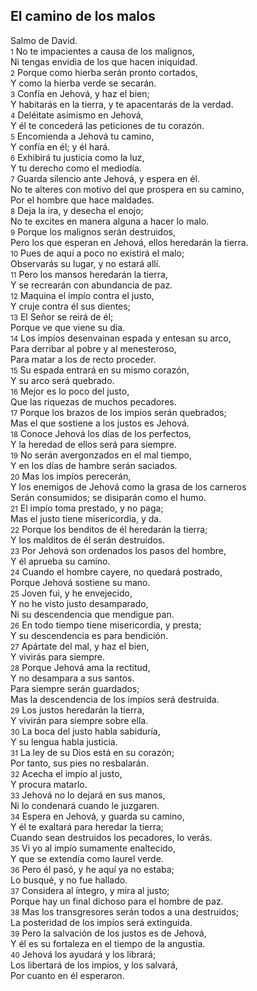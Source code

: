 == El camino de los malos ==

Salmo de David.<br>
{{anchor|1}} <small>1</small> No te impacientes a causa de los malignos,<br>
Ni tengas envidia de los que hacen iniquidad.<br>
{{anchor|2}} <small>2</small> Porque como hierba serán pronto cortados,<br>
Y como la hierba verde se secarán.<br>
{{anchor|3}} <small>3</small> Confía en Jehová, y haz el bien;<br>
Y habitarás en la tierra, y te apacentarás de la verdad.<br>
{{anchor|4}} <small>4</small> Deléitate asimismo en Jehová,<br>
Y él te concederá las peticiones de tu corazón.<br>
{{anchor|5}} <small>5</small> Encomienda a Jehová tu camino,<br>
Y confía en él; y él hará.<br>
{{anchor|6}} <small>6</small> Exhibirá tu justicia como la luz,<br>
Y tu derecho como el mediodía.<br>
{{anchor|7}} <small>7</small> Guarda silencio ante Jehová, y espera en él.<br>
No te alteres con motivo del que prospera en su camino,<br>
Por el hombre que hace maldades.<br>
{{anchor|8}} <small>8</small> Deja la ira, y desecha el enojo;<br>
No te excites en manera alguna a hacer lo malo.<br>
{{anchor|9}} <small>9</small> Porque los malignos serán destruidos,<br>
Pero los que esperan en Jehová, ellos heredarán la tierra.<br>
{{anchor|10}} <small>10</small> Pues de aquí a poco no existirá el malo;<br>
Observarás su lugar, y no estará allí.<br>
{{anchor|11}} <small>11</small> Pero los mansos heredarán la tierra,<br>
Y se recrearán con abundancia de paz.<br>
{{anchor|12}} <small>12</small> Maquina el impío contra el justo,<br>
Y cruje contra él sus dientes;<br>
{{anchor|13}} <small>13</small> El Señor se reirá de él;<br>
Porque ve que viene su día.<br>
{{anchor|14}} <small>14</small> Los impíos desenvainan espada y entesan su arco,<br>
Para derribar al pobre y al menesteroso,<br>
Para matar a los de recto proceder.<br>
{{anchor|15}} <small>15</small> Su espada entrará en su mismo corazón,<br>
Y su arco será quebrado.<br>
{{anchor|16}} <small>16</small> Mejor es lo poco del justo,<br>
Que las riquezas de muchos pecadores.<br>
{{anchor|17}} <small>17</small> Porque los brazos de los impíos serán quebrados;<br>
Mas el que sostiene a los justos es Jehová.<br>
{{anchor|18}} <small>18</small> Conoce Jehová los días de los perfectos,<br>
Y la heredad de ellos será para siempre.<br>
{{anchor|19}} <small>19</small> No serán avergonzados en el mal tiempo,<br>
Y en los días de hambre serán saciados.<br>
{{anchor|20}} <small>20</small> Mas los impíos perecerán,<br>
Y los enemigos de Jehová como la grasa de los carneros<br>
Serán consumidos; se disiparán como el humo.<br>
{{anchor|21}} <small>21</small> El impío toma prestado, y no paga;<br>
Mas el justo tiene misericordia, y da.<br>
{{anchor|22}} <small>22</small> Porque los benditos de él heredarán la tierra;<br>
Y los malditos de él serán destruidos.<br>
{{anchor|23}} <small>23</small> Por Jehová son ordenados los pasos del hombre,<br>
Y él aprueba su camino.<br>
{{anchor|24}} <small>24</small> Cuando el hombre cayere, no quedará postrado,<br>
Porque Jehová sostiene su mano.<br>
{{anchor|25}} <small>25</small> Joven fui, y he envejecido,<br>
Y no he visto justo desamparado,<br>
Ni su descendencia que mendigue pan.<br>
{{anchor|26}} <small>26</small> En todo tiempo tiene misericordia, y presta;<br>
Y su descendencia es para bendición.<br>
{{anchor|27}} <small>27</small> Apártate del mal, y haz el bien,<br>
Y vivirás para siempre.<br>
{{anchor|28}} <small>28</small> Porque Jehová ama la rectitud,<br>
Y no desampara a sus santos.<br>
Para siempre serán guardados;<br>
Mas la descendencia de los impíos será destruida.<br>
{{anchor|29}} <small>29</small> Los justos heredarán la tierra,<br>
Y vivirán para siempre sobre ella.<br>
{{anchor|30}} <small>30</small> La boca del justo habla sabiduría,<br>
Y su lengua habla justicia.<br>
{{anchor|31}} <small>31</small> La ley de su Dios está en su corazón;<br>
Por tanto, sus pies no resbalarán.<br>
{{anchor|32}} <small>32</small> Acecha el impío al justo,<br>
Y procura matarlo.<br>
{{anchor|33}} <small>33</small> Jehová no lo dejará en sus manos,<br>
Ni lo condenará cuando le juzgaren.<br>
{{anchor|34}} <small>34</small> Espera en Jehová, y guarda su camino,<br>
Y él te exaltará para heredar la tierra;<br>
Cuando sean destruidos los pecadores, lo verás.<br>
{{anchor|35}} <small>35</small> Vi yo al impío sumamente enaltecido,<br>
Y que se extendía como laurel verde.<br>
{{anchor|36}} <small>36</small> Pero él pasó, y he aquí ya no estaba;<br>
Lo busqué, y no fue hallado.<br>
{{anchor|37}} <small>37</small> Considera al íntegro, y mira al justo;<br>
Porque hay un final dichoso para el hombre de paz.<br>
{{anchor|38}} <small>38</small> Mas los transgresores serán todos a una destruidos;<br>
La posteridad de los impíos será extinguida.<br>
{{anchor|39}} <small>39</small> Pero la salvación de los justos es de Jehová,<br>
Y él es su fortaleza en el tiempo de la angustia.<br>
{{anchor|40}} <small>40</small> Jehová los ayudará y los librará;<br>
Los libertará de los impíos, y los salvará,<br>
Por cuanto en él esperaron.<br>
